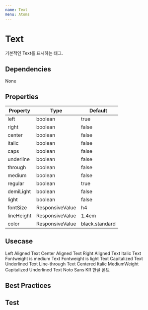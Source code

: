 ```yaml
---
name: Text
menu: Atoms
---
```



# Text

기본적인 Text를 표시하는 태그.

## Dependencies
<App>
<Flex>
<Chip bg="blue.deep" color="#FFF">None</Chip>
</Flex>
</App>

## Properties

|Property|Type|Default|
|-|-|-|
|left| boolean | true |
|right| boolean | false |
|center| boolean | false |
|italic| boolean | false |
|caps| boolean | false |
|underline| boolean | false |
|through| boolean | false |
|medium| boolean | false |
|regular| boolean | true |
|demiLight| boolean | false |
|light| boolean | false |
|fontSize| ResponsiveValue | h4 |
|lineHeight| ResponsiveValue | 1.4em |
|color| ResponsiveValue | black.standard |

## Usecase

<Playground>
  <App>
    <Text left color="blue.deep">Left Aligned Text</Text>
    <Text center color="blue.dark">Center Aligned Text</Text>
    <Text right color="blue.royal">Right Aligned Text</Text>
    <Text italic>Italic Text</Text>
    <Text medium>Fontweight is medium Text</Text>
    <Text light>Fontweight is light Text</Text>
    <Text caps>Capitalized Text</Text>
    <Text underline>Underlined Text</Text>
    <Text through>Line-through Text</Text>
    <Text center italic medium caps underline>Centered Italic MediumWeight Capitalized Underlined Text</Text>
    <Text center fontFamily="Noto Sans KR">Noto Sans KR 한글 폰트</Text>
  </App>
</Playground>

## Best Practices

## Test